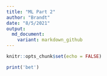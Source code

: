 ```yaml
---
title: "ML Part 2"
author: "Brandt"
date: "8/5/2021"
output:
  md_document:
    variant: markdown_github
---
```


```r
knitr::opts_chunk$set(echo = FALSE)
```



```r

print('bet')

```

